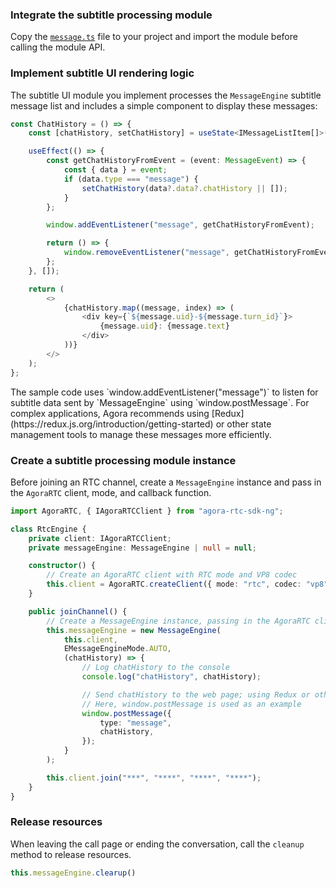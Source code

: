 <PlatformWrapper platform="web">

### Integrate the subtitle processing module

Copy the [`message.ts`](https://github.com/AgoraIO-Community/Conversational-AI-Demo/blob/main/Web/Scenes/VoiceAgent/src/services/message.ts) file to your project and import the module before calling the module API.

### Implement subtitle UI rendering logic

The subtitle UI module you implement processes the `MessageEngine` subtitle message list and includes a simple component to display these messages:

```ts
const ChatHistory = () => {
    const [chatHistory, setChatHistory] = useState<IMessageListItem[]>([]);

    useEffect(() => {
        const getChatHistoryFromEvent = (event: MessageEvent) => {
            const { data } = event;
            if (data.type === "message") {
                setChatHistory(data?.data?.chatHistory || []);
            }
        };

        window.addEventListener("message", getChatHistoryFromEvent);

        return () => {
            window.removeEventListener("message", getChatHistoryFromEvent);
        };
    }, []);

    return (
        <>
            {chatHistory.map((message, index) => (
                <div key={`${message.uid}-${message.turn_id}`}>
                    {message.uid}: {message.text}
                </div>
            ))}
        </>
    );
};
```

<Admonition type="info"> 
The sample code uses `window.addEventListener("message")` to listen for subtitle data sent by `MessageEngine` using `window.postMessage`. For complex applications, Agora recommends using [Redux](https://redux.js.org/introduction/getting-started) or other state management tools to manage these messages more efficiently. 
</Admonition>

### Create a subtitle processing module instance

Before joining an RTC channel, create a `MessageEngine` instance and pass in the `AgoraRTC` client, mode, and callback function.

```ts
import AgoraRTC, { IAgoraRTCClient } from "agora-rtc-sdk-ng";

class RtcEngine {
    private client: IAgoraRTCClient;
    private messageEngine: MessageEngine | null = null;

    constructor() {
        // Create an AgoraRTC client with RTC mode and VP8 codec
        this.client = AgoraRTC.createClient({ mode: "rtc", codec: "vp8" });
    }

    public joinChannel() {
        // Create a MessageEngine instance, passing in the AgoraRTC client, mode, and callback function
        this.messageEngine = new MessageEngine(
            this.client,
            EMessageEngineMode.AUTO,
            (chatHistory) => {
                // Log chatHistory to the console
                console.log("chatHistory", chatHistory);

                // Send chatHistory to the web page; using Redux or other state management tools is recommended
                // Here, window.postMessage is used as an example
                window.postMessage({
                    type: "message",
                    chatHistory,
                });
            }
        );

        this.client.join("***", "****", "****", "****");
    }
}
```

### Release resources

When leaving the call page or ending the conversation, call the `cleanup` method to release resources.

```ts
this.messageEngine.clearup()
```

</PlatformWrapper>